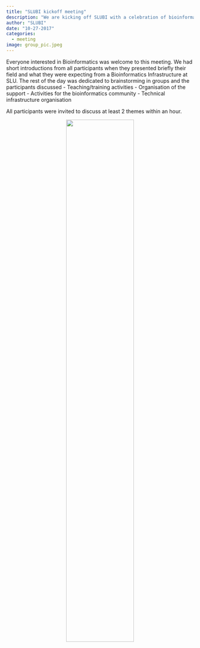 ```yaml
---
title: "SLUBI kickoff meeting"
description: "We are kicking off SLUBI with a celebration of bioinformatics. "
author: "SLUBI"
date: "10-27-2017"
categories:
  - meeting
image: group_pic.jpeg
---
```


Everyone interested in Bioinformatics was welcome to this meeting. We had short introductions from all participants when they presented briefly their field and what they were expecting from a Bioinformatics Infrastructure at SLU. The rest of the day was dedicated to brainstorming in groups and the participants discussed
- Teaching/training activities
- Organisation of the support
- Activities for the bioinformatics community
- Technical infrastructure organisation

All participants were invited to discuss at least 2 themes within an hour.

<center>
![](group_pic.jpeg){#id .class width=60%}